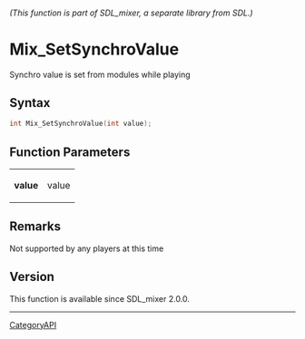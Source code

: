 ====== (This function is part of SDL_mixer, a separate library from SDL.) ======
= Mix_SetSynchroValue =

Synchro value is set from modules while playing 

== Syntax ==

<syntaxhighlight lang='c'>
int Mix_SetSynchroValue(int value);
</syntaxhighlight>

== Function Parameters ==

{|
|'''value'''
|value
|}

== Remarks ==

Not supported by any players at this time

== Version ==

This function is available since SDL_mixer 2.0.0.

----
[[CategoryAPI]]


